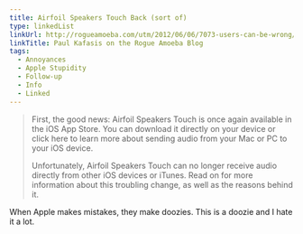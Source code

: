 ```yaml
---
title: Airfoil Speakers Touch Back (sort of)
type: linkedList
linkUrl: http://rogueamoeba.com/utm/2012/06/06/7073-users-can-be-wrong/
linkTitle: Paul Kafasis on the Rogue Amoeba Blog
tags:
  - Annoyances
  - Apple Stupidity
  - Follow-up
  - Info
  - Linked
---
```


> First, the good news: Airfoil Speakers Touch is once again available in the iOS App Store. You can download it directly on your device or click here to learn more about sending audio from your Mac or PC to your iOS device.
>
> Unfortunately, Airfoil Speakers Touch can no longer receive audio directly from other iOS devices or iTunes. Read on for more information about this troubling change, as well as the reasons behind it.

When Apple makes mistakes, they make doozies. This is a doozie and I hate it a lot.
